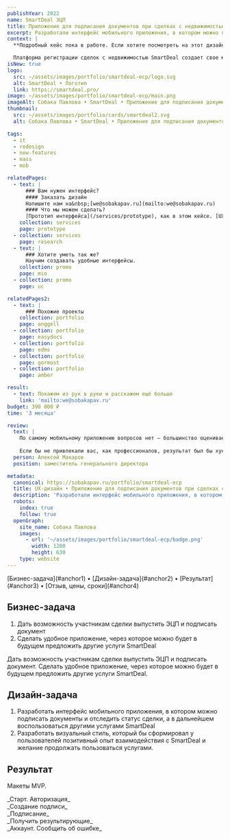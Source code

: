 ```yaml
---
publishYear: 2022
name: SmartDeal ЭЦП
title: Приложение для подписания документов при сделках с недвижимостью
excerpt: Разработали интерфейс мобильного приложения, в котором можно подписать документы и отследить статус сделки.
context: |
  **Подробный кейс пока в работе. Если хотите посмотреть на этот дизайн в деталях, пишите нам на [we@sobakapav.ru](mailto:we@sobakapav.ru)**

  Платформа регистрации сделок с недвижимостью SmartDeal создает свое мобильное приложение. Мобильное приложение [SmartDeal](https://smartdeal.pro/) — это доступ к личным данным на основной платформе SmartDeal.
isNew: true
logo:
  src: ~/assets/images/portfolio/smartdeal-ecp/logo.svg
  alt: SmartDeal • Логотип
  link: https://smartdeal.pro/
image: ~/assets/images/portfolio/smartdeal-ecp/main.png
imageAlt: Собака Павлова • SmartDeal • Приложение для подписания документов при сделках с недвижимостью
thumbnail:
  src: ~/assets/images/portfolio/cards/smartdeal2.svg
  alt: Собака Павлова • SmartDeal • Приложение для подписания документов при сделках с недвижимостью

tags:
  - it
  - redesign
  - new-features
  - mass
  - mob

relatedPages:
  - text: |
      ### Вам нужен интерфейс?
      #### Заказать дизайн
      Напишите нам на&nbsp;[we@sobakapav.ru](mailto:we@sobakapav.ru) 
      #### Что мы можем сделать?
      [Прототип интерфейса](/services/prototype), как в этом кейсе. [UX-дизайн под ключ](/services/ux-design), [редизайн интерфейса](/services/redesign), [продуктовые исследования](/services/research) и [многое другое](/services).
    collection: services
    page: prototype
  - collection: services
    page: research
  - text: |
      ### Хотите уметь так же?
      Научим создавать удобные интерфейсы.
    collection: promo
    page: mio
  - collection: promo
    page: uc

relatedPages2:
  - text: |
      ### Похожие проекты
    collection: portfolio
    page: anggell
  - collection: portfolio
    page: easydocs
  - collection: portfolio
    page: edms
  - collection: portfolio
    page: gormost
  - collection: portfolio
    page: amber

result:
  - text: Покажем из рук в руки и расскажем ещё больше
    link: 'mailto:we@sobakapav.ru'
budget: 390 000 ₽
time: '3 месяца'

review:
  text: |
    По самому мобильному приложению вопросов нет — большинство оценивает хорошо. В том числе вендоры SafeTech говорят, что мы изящно решили пару моментов с идентификацией, удобнее и проще (меньше шагов), чем в стандартном приложении.
           
    Если бы не привлекали вас, как профессионалов, результат был бы хуже. Сделали бы как обычно «инженеры для инженеров». В отсутствие штатного UX эксперта и дизайнера подобного рода сотрудничество я считаю крайне полезным.
  person: Алексей Макаров
  position: заместитель генерального директора

metadata:
  canonical: https://sobakapav.ru/portfolio/smartdeal-ecp
  title: UX-дизайн • Приложение для подписания документов при сделках с недвижимостью
  description: 'Разработали интерфейс мобильного приложения, в котором можно подписать документы и отследить статус сделки.'
  robots:
    index: true
    follow: true
  openGraph:
    site_name: Собака Павлова
    images:
      - url: '~/assets/images/portfolio/smartdeal-ecp/badge.png'
        width: 1200
        height: 630
    type: website
---
```



<TOC>
  [Бизнес-задача](#anchor1) • [Дизайн-задача](#anchor2) • [Результат](#anchor3) • [Отзыв, цены, сроки](#anchor4)
</TOC>

## <a name="anchor1" />Бизнес-задача

1. Дать возможность участникам сделки выпустить ЭЦП и подписать документ
2. Сделать удобное приложение, через которое можно будет в будущем предложить другие услуги SmartDeal

Дать возможность участникам сделки выпустить ЭЦП и подписать документ. Сделать удобное приложение, через которое можно будет в будущем предложить другие услуги SmartDeal.

## <a name="anchor2" />Дизайн-задача

1. Разработать интерфейс мобильного приложения, в котором можно подписать документы и отследить статус сделки, а в дальнейшем воспользоваться другими услугами SmartDeal
2. Разработать визуальный стиль, который бы сформировал у пользователей позитивный опыт взаимодействия с SmartDeal и желание продолжать пользоваться услугами.

## <a name="anchor3" />Результат

Макеты MVP.

<div class="flex gap-2 flex-wrap mb-2"> 
	<PhoneMockup image="/images/portfolio/smartdeal-ecp/8.png" />
	<PhoneMockup image="/images/portfolio/smartdeal-ecp/9.png" />
</div>
_Старт. Авторизация_

<div class="flex gap-2 flex-wrap mb-2"> 
	<PhoneMockup image="/images/portfolio/smartdeal-ecp/10.png" />
	<PhoneMockup image="/images/portfolio/smartdeal-ecp/11.png" />
</div>
<div class="flex gap-2 flex-wrap mb-2"> 
	<PhoneMockup image="/images/portfolio/smartdeal-ecp/12.png" />
	<PhoneMockup image="/images/portfolio/smartdeal-ecp/13.png" />
</div>
_Создание подписи_

<div class="flex gap-2 flex-wrap mb-2"> 
	<PhoneMockup image="/images/portfolio/smartdeal-ecp/14.png" />
	<PhoneMockup image="/images/portfolio/smartdeal-ecp/15.png" />
</div>
<div class="flex gap-2 flex-wrap mb-2"> 
	<PhoneMockup image="/images/portfolio/smartdeal-ecp/16.png" />
	<PhoneMockup image="/images/portfolio/smartdeal-ecp/17.png" />
</div>
_Подписание_

<div class="flex gap-2 flex-wrap mb-2"> 
	<PhoneMockup image="/images/portfolio/smartdeal-ecp/18.png" />
	<PhoneMockup image="/images/portfolio/smartdeal-ecp/19.png" />
</div>
<div class="flex gap-2 flex-wrap mb-2"> 
	<PhoneMockup image="/images/portfolio/smartdeal-ecp/20.png" />
	<PhoneMockup image="/images/portfolio/smartdeal-ecp/21.png" />
</div>
_Получить результирующие_

<div class="flex gap-2 flex-wrap mb-2"> 
	<PhoneMockup image="/images/portfolio/smartdeal-ecp/22.png" />
	<PhoneMockup image="/images/portfolio/smartdeal-ecp/23.png" />
</div>
_Аккаунт. Сообщить об ошибке_

## <a name="anchor4" />
